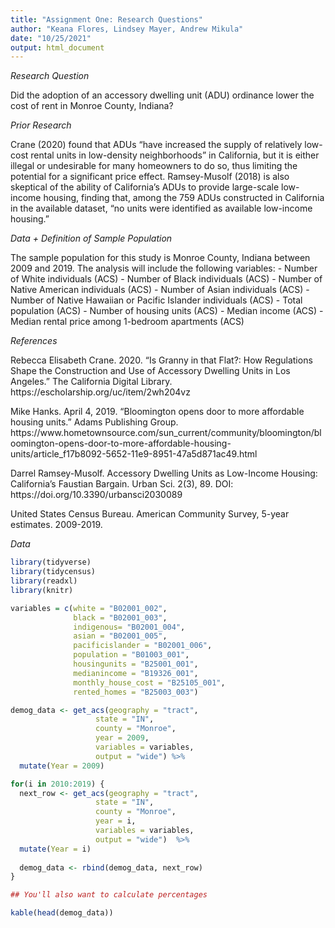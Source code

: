```yaml
---
title: "Assignment One: Research Questions"
author: "Keana Flores, Lindsey Mayer, Andrew Mikula"
date: "10/25/2021"
output: html_document
---
```


*Research Question*

Did the adoption of an accessory dwelling unit (ADU) ordinance lower the cost of rent in Monroe County, Indiana? 


*Prior Research*

Crane (2020) found that ADUs “have increased the supply of relatively low-cost rental units in low-density neighborhoods” in California, but it is either illegal or undesirable for many homeowners to do so, thus limiting the potential for a significant price effect. Ramsey-Musolf (2018) is also skeptical of the ability of California’s ADUs to provide large-scale low-income housing, finding that, among the 759 ADUs constructed in California in the available dataset,  “no units were identified as available low-income housing.”  

*Data + Definition of Sample Population*

The sample population for this study is Monroe County, Indiana between 2009 and 2019. The analysis will include the following variables:
- Number of White individuals (ACS)
- Number of Black individuals (ACS)
- Number of Native American individuals (ACS)
- Number of Asian individuals (ACS)
- Number of Native Hawaiian or Pacific Islander individuals (ACS)
- Total population (ACS)
- Number of housing units (ACS)
- Median income (ACS)
- Median rental price among 1-bedroom apartments (ACS)

*References*

Rebecca Elisabeth Crane. 2020. “Is Granny in that Flat?: How Regulations Shape the Construction and Use of Accessory Dwelling Units in Los Angeles.” The California Digital Library. https://escholarship.org/uc/item/2wh204vz
 
Mike Hanks. April 4, 2019. “Bloomington opens door to more affordable housing units.” Adams Publishing Group. https://www.hometownsource.com/sun_current/community/bloomington/bloomington-opens-door-to-more-affordable-housing-units/article_f17b8092-5652-11e9-8951-47a5d871ac49.html 
 
Darrel Ramsey-Musolf. Accessory Dwelling Units as Low-Income Housing: California’s Faustian Bargain. Urban Sci. 2(3), 89. DOI: https://doi.org/10.3390/urbansci2030089
 
United States Census Bureau. American Community Survey, 5-year estimates. 2009-2019.

*Data*

```r
library(tidyverse)
library(tidycensus)
library(readxl)
library(knitr)
```



```r
variables = c(white = "B02001_002",
              black = "B02001_003",
              indigenous= "B02001_004",
              asian = "B02001_005",
              pacificislander = "B02001_006",
              population = "B01003_001",
              housingunits = "B25001_001",
              medianincome = "B19326_001",
              monthly_house_cost = "B25105_001",
              rented_homes = "B25003_003")

demog_data <- get_acs(geography = "tract", 
                   state = "IN", 
                   county = "Monroe", 
                   year = 2009,
                   variables = variables,
                   output = "wide") %>%
  mutate(Year = 2009)

for(i in 2010:2019) {
  next_row <- get_acs(geography = "tract", 
                   state = "IN", 
                   county = "Monroe", 
                   year = i,
                   variables = variables,
                   output = "wide")  %>%
  mutate(Year = i)
  
  demog_data <- rbind(demog_data, next_row)
}

## You'll also want to calculate percentages

kable(head(demog_data))
```

